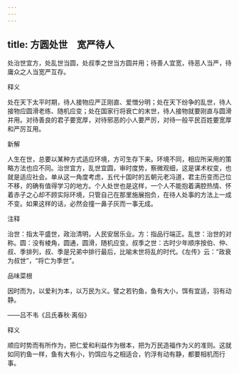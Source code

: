 ```yaml
---
---
---
```

title: 方圆处世　宽严待人
---



处治世宜方，处乱世当圆，处叔季之世当方圆并用；待善人宜宽，待恶人当严，待庸众之人当宽严互存。

释义

处在天下太平时期，待人接物应严正刚直、爱憎分明；处在天下纷争的乱世，待人接物应圆滑老练、随机应变；处在国家行将衰亡的末世，待人接物就要刚直与圆滑并用。对待善良的君子要宽厚，对待邪恶的小人要严厉，对待一般平民百姓要宽厚和严厉互用。

新解

人生在世，总要以某种方式适应环境，方可生存下来。环境不同，相应所采用的策略方法也应不同。治世宜方，乱世宜圆，审时度势，察微观细，这是谋术权变，也就是适应社会。单从这一角度考虑，五代十国时的五朝元老冯道，君主历变而己位不移，的确有值得学习的地方。个人处世也是这样，一个人不能抱着满腔热情、怀着赤子之心却不顾实际环境，只管自己在那里施展抱负，在待人处事的方法上一成不变。如果这样的话，必然会撞一鼻子灰而一事无成。

注释



治世：指太平盛世，政治清明，人民安居乐业。方：指品行端正。乱世：治世的对称。圆：没有棱角，圆通，圆滑，随机应变。叔季之世：古时少年顺序按伯、仲、叔、季排列，叔、季是兄弟中排行最后，比喻末世将乱的时代。《左传》云：“政衰为叔世”，“将亡为季世”。

品味菜根

因时而为，以爱利为本，以万民为义。譬之若钓鱼，鱼有大小，饵有宜适，羽有动静。

——吕不韦《吕氏春秋·离俗》

释义

顺应时势而有所作为，把仁爱和利益作为根本，把为万民造福作为义的准则。这就如同钓鱼一样，鱼有大有小，钓饵应与之相适合，钓浮有动有静，都要相机而行事。